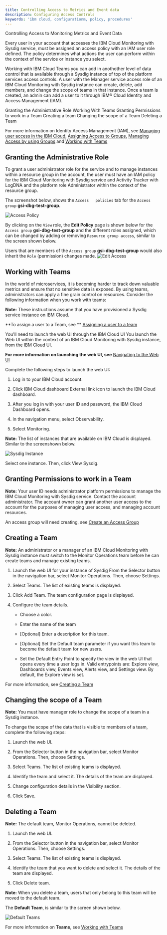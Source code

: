 ```yaml
---
title: Controlling Access to Metrics and Event data
description: Configuring Access Controls
keywords: 'ibm cloud, configurationm, policy, procedures'
---
```


<PageDescription>

Controlling Access to Monitoring Metrics and Event Data

</PageDescription>


 Every user in your account that accesses the IBM Cloud Monitoring with Sysdig service, must be assigned an access policy with an IAM user role defined. The policy determines what actions the user can perform within the context of the service or instance you select. 
 
 
 Working with IBM Cloud Teams you can add in anothother level of data control that is available through a Sysdig instance of top of the platform services access controls. A user with the Manager service access role of an IBM Cloud Monitoring with Sysdig instance can create, delete, add members, and change the scope of teams in that instance. Once a team is created, an admin can add a user to it through IBM® Cloud Identity and Access Management (IAM).

 <AnchorLinks small>
  <AnchorLink>Granting the Administrative Role</AnchorLink>
  <AnchorLink>Working With Teams</AnchorLink>
  <AnchorLink>Granting Permissions to work in a Team</AnchorLink>
  <AnchorLink>Creating a team</AnchorLink>
  <AnchorLink>Changing the scope of a Team</AnchorLink>
  <AnchorLink>Deleting a Team</AnchorLink>
</AnchorLinks>

 <InlineNotification>

 For more information on Identity Access Management (IAM), see [Managing user access in the IBM Cloud](https://cloud.ibm.com/docs/Monitoring-with-Sysdig?topic=Sysdig-iam#iam), [Assigning Access to Groups](https://cloud.ibm.com/docs/iam?topic=iam-groups#access_ag), [Managing Access by using Groups](https://cloud.ibm.com/docs/Monitoring-with-Sysdig?topic=Sysdig-iam#iam_groups) and [Working with Teams](https://cloud.ibm.com/docs/Monitoring-with-Sysdig?topic=Sysdig-teams)

</InlineNotification>

## Granting the Administrative Role
To grant a user administrator role for the service and to manage instances within a resource group in the account, the user must have an IAM policy for the IBM Cloud Monitoring with Sysdig service and Activity Tracker with LogDNA and the platform role Administrator within the context of the resource group.

The screenshot below, shows the `Access   policies` tab for the `Access group` **gsi-dbg-test-group**. 

![Access Policy](./images/edit_acces_policy1.png "Access Policy") 

By clicking on the `View` role, the **Edit Policy** page is shown below for the `Access group` **gsi-dbg-test-group** and the different roles assigned, which can be changed by adding or removing `Resource group access`, similar to the screen shown below. 


Users that are members of the `Access group` **gsi-dbg-test-group** would also inherit the `Role` (permission) changes made. 
![Edit Access](./images/edit_acces_policy2.png "Edit Access") 


## Working with Teams

In the world of microservices, it is becoming harder to track down valuable metrics and ensure that no sensitive data is exposed. By using teams, administrators can apply a fine grain control on resources. Consider the following information when you work with teams:

<InlineNotification>

 **Note:** These instructions assume that you have provisioned a Sysdig service instance on IBM Cloud.

</InlineNotification>

**To assign a user to a Team, see ** [Assigning a user to a team](https://cloud.ibm.com/docs/Monitoring-with-Sysdig?topic=Sysdig-teams#teams_assign)

You'll need to launch the web UI through the IBM Cloud UI
You launch the Web UI within the context of an IBM Cloud Monitoring with Sysdig instance, from the IBM Cloud UI.

**For more information on launching the web UI, see** [Navigating to the Web UI](https://cloud.ibm.com/docs/Monitoring-with-Sysdig?topic=Sysdig-launch#launch)

Complete the following steps to launch the web UI:

1. Log in to your IBM Cloud account.

2. Click IBM Cloud dashboard External link icon to launch the IBM Cloud dashboard.

3. After you log in with your user ID and password, the IBM Cloud Dashboard opens.

4. In the navigation menu, select Observability.

5. Select Monitoring.

**Note:** The list of instances that are available on IBM Cloud is displayed. Similar to the screenshown below. 

![Sysdig Instance](./images/webui.png)

Select one instance. Then, click View Sysdig.

## Granting Permissions to work in a Team
**Note:** Your user ID needs administrator platform permissions to manage the IBM Cloud Monitoring with Sysdig service. Contact the account administrator. The account owner can grant another user access to the account for the purposes of managing user access, and managing account resources.

An access group will need creating, see [Create an Access Group](https://cloud.ibm.com/docs/Monitoring-with-Sysdig?topic=Sysdig-iam_grant_team#ime_step1)


## Creating a Team
**Note:** An administrator or a manager of an IBM Cloud Monitoring with Sysdig instance must switch to the Monitor Operations team before he can create teams and manage existing teams.

1. Launch the web UI for your instance of Sysdig
From the Selector button in the navigation bar, select Monitor Operations. Then, choose Settings.

2. Select Teams. The list of existing teams is displayed.

3. Click Add Team. The team configuration page is displayed.

4. Configure the team details.

    * Choose a color.

    * Enter the name of the team

    * [Optional] Enter a description for this team.

    * [Optional] Set the Default team parameter if you want this team to become the default team for new users.

    * Set the Default Entry Point to specify the view in the web UI that opens every time a user logs in. Valid entrypoints are: Explore view, Dashboards view, Events view, Alerts view, and Settings view. By default, the Explore view is set.

For more information, see [Creating a Team](https://cloud.ibm.com/docs/Monitoring-with-Sysdig?topic=Sysdig-teams#teams_create)

## Changing the scope of a Team
**Note:** You must have manager role to change the scope of a team in a Sysdig instance.

To change the scope of the data that is visible to members of a team, complete the following steps:

1. Launch the web UI.

2. From the Selector button in the navigation bar, select Monitor Operations. Then, choose Settings.

3. Select Teams. The list of existing teams is displayed.

4. Identify the team and select it. The details of the team are displayed.

5. Change configuration details in the Visibility section.

6. Click Save.

## Deleting a Team
**Note:** The default team, Monitor Operations, cannot be deleted.

1. Launch the web UI. 

2. From the Selector button in the navigation bar, select Monitor Operations. Then, choose Settings.

3. Select Teams. The list of existing teams is displayed.

4. Identify the team that you want to delete and select it. The details of the team are displayed.

5. Click Delete team.

**Note:** When you delete a team, users that only belong to this team will be moved to the default team.

The **Default Team**, is similar to the screen shown below.

![Default Teams](./images/teams.png)


 <InlineNotification>

 For more information on **Teams**, see [Working with Teams](https://cloud.ibm.com/docs/Monitoring-with-Sysdig?topic=Sysdig-teams)

</InlineNotification>
